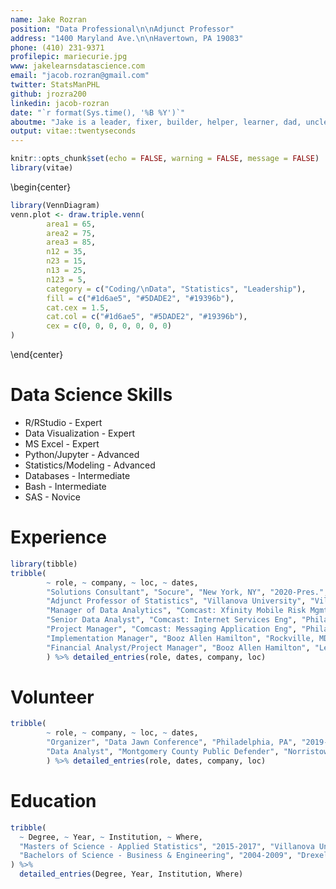 ```yaml
---
name: Jake Rozran
position: "Data Professional\n\nAdjunct Professor"
address: "1400 Maryland Ave.\n\nHavertown, PA 19083"
phone: (410) 231-9371
profilepic: mariecurie.jpg
www: jakelearnsdatascience.com
email: "jacob.rozran@gmail.com"
twitter: StatsManPHL
github: jrozra200
linkedin: jacob-rozran
date: "`r format(Sys.time(), '%B %Y')`"
aboutme: "Jake is a leader, fixer, builder, helper, learner, dad, uncle, & data guy. I am a data professional who has real-world experience putting data products into production and building data teams. I am curious, constantly learning, and improving - staying up to date with trends in all facets of the data science life cycle.\n\nAdditionally, I am an Adjunct Professor of Statistics who excels at teaching complex topics at all levels of understanding. I love to learn in general, but mostly I am a data fanatic."
output: vitae::twentyseconds
---
```


```r
knitr::opts_chunk$set(echo = FALSE, warning = FALSE, message = FALSE)
library(vitae)
```

\begin{center}

```r
library(VennDiagram)
venn.plot <- draw.triple.venn(
        area1 = 65,
        area2 = 75,
        area3 = 85,
        n12 = 35,
        n23 = 15,
        n13 = 25,
        n123 = 5,
        category = c("Coding/\nData", "Statistics", "Leadership"),
        fill = c("#1d6ae5", "#5DADE2", "#19396b"),
        cat.cex = 1.5,
        cat.col = c("#1d6ae5", "#5DADE2", "#19396b"),
        cex = c(0, 0, 0, 0, 0, 0, 0)
)
```

\end{center}

# Data Science Skills

\btwocol
* R/RStudio - Expert
* Data Visualization - Expert
* MS Excel - Expert
* Python/Jupyter - Advanced
* Statistics/Modeling - Advanced
* Databases - Intermediate
* Bash - Intermediate
* SAS - Novice

\etwocol

# Experience

```r
library(tibble)
tribble(
        ~ role, ~ company, ~ loc, ~ dates,
        "Solutions Consultant", "Socure", "New York, NY", "2020-Pres.",
        "Adjunct Professor of Statistics", "Villanova University", "Villanova, PA", "2020-Pres.",
        "Manager of Data Analytics", "Comcast: Xfinity Mobile Risk Mgmt", "Philadelphia, PA", "2017-2020",
        "Senior Data Analyst", "Comcast: Internet Services Eng", "Philadelphia, PA", "2014-2017",
        "Project Manager", "Comcast: Messaging Application Eng", "Philadelphia, PA", "2013-2014",
        "Implementation Manager", "Booz Allen Hamilton", "Rockville, MD", "2010-2013",
        "Financial Analyst/Project Manager", "Booz Allen Hamilton", "Lexington Park, MD", "2009-2010",
        ) %>% detailed_entries(role, dates, company, loc)
```

# Volunteer

```r
tribble(
        ~ role, ~ company, ~ loc, ~ dates,
        "Organizer", "Data Jawn Conference", "Philadelphia, PA", "2019-Pres.",
        "Data Analyst", "Montgomery County Public Defender", "Norristown, PA", "2016-2017"
        ) %>% detailed_entries(role, dates, company, loc)
```

# Education

```r
tribble(
  ~ Degree, ~ Year, ~ Institution, ~ Where,
  "Masters of Science - Applied Statistics", "2015-2017", "Villanova University", "Villanova, PA",
  "Bachelors of Science - Business & Engineering", "2004-2009", "Drexel University", "Philadelphia, PA"
) %>% 
  detailed_entries(Degree, Year, Institution, Where)
```

